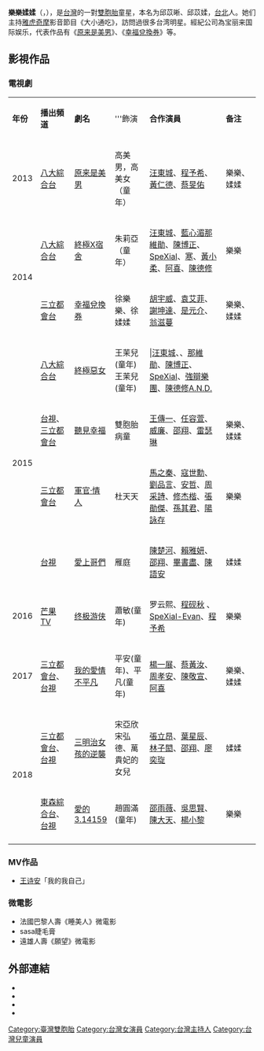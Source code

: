 {{notability unreferenced|time=2015-04-24T10:56:58+00:00}}
{{unreferenced|time=2015-04-24T10:56:58+00:00}}
{{藝人
| 姓名 = 雙胞胎樂樂媃媃
| 圖片 = 
| 圖片簡介 = 
| 圖片尺寸 = 
| 類型 = 組合
| 英文名 = Melody & Rose
| 國籍 = {{ROC}}
| 出生日期 = {{birth date and age|2006|4|26}}
| 出生地點 = {{TWN}}[[台北市|台北市]]
| 語言 = [[國語|國語]]
| 音樂類型 = [[華語流行音樂|華語流行音樂]]
| 活躍年代 = 2010年至今
| 出道地點 = {{TWN}}
| 出道日期 = 2010年
| 經紀公司 = 寶麗來國際娛樂（2013年至今）
| 現任成員 = {{ubl|[[邱苡晰|邱苡晰]]（樂樂）|[[邱苡媃|邱苡媃]]（媃媃）}}
| 教育程度 = 正在就讀[[育成高中|育成高中]]
}}
'''樂樂媃媃'''（{{lang-en|Melody & Rose}}，{{bd|2006年|4月26日||}}），是[[台灣|台灣]]的一對[[雙胞胎|雙胞胎]]童星，本名为邱苡晰、邱苡媃，[[台北|台北]]人。她们主持[[雅虎奇摩|雅虎奇摩]]影音節目《大小通吃》，訪問過很多台湾明星。經紀公司為宝丽来国际娱乐，代表作品有《[[原来是美男_(台灣電視劇)|原来是美男]]》、《[[幸福兌換券|幸福兌換券]]》等。

==影視作品==
=== 電視劇 ===
{| class="wikitable" 
|- style="background:#87CEFA; color:black" align=center
|style="width:5%"|'''年份'''||style="width:15%"|'''播出頻道'''||style="width:15%"|'''劇名'''||style="width:15%"|'''飾演||style="width:35%"|'''合作演員'''||style="width:15%"|'''备注'''
|-
| 2013 || [[八大綜合台|八大綜合台]] ||[[原来是美男_(台灣電視劇)|原来是美男]] ||高美男，高美女（童年）||[[汪東城|汪東城]]、[[程予希|程予希]]、[[黃仁德|黃仁德]]、[[蔡旻佑|蔡旻佑]]||樂樂、媃媃
|-
| rowspan=2|2014||  [[八大綜合台|八大綜合台]] ||[[終極X宿舍|終極X宿舍]]  ||朱莉亞（童年）||[[汪東城|汪東城]]、[[藍心湄|藍心湄]][[那維勛|那維勛]]、[[陳博正|陳博正]]、[[SpeXial|SpeXial]]、[[蔡芷紜|寒]]、[[黃小柔|黃小柔]]、[[阿喜|阿喜]]、[[陳德修|陳德修]]||樂樂
|-
| [[三立都會台|三立都會台]] ||[[幸福兌換券|幸福兌換券]] ||徐樂樂、徐媃媃||[[胡宇威|胡宇威]]、[[袁艾菲|袁艾菲]]、[[謝坤達|謝坤達]]、[[是元介|是元介]]、[[翁滋蔓|翁滋蔓]]||樂樂、媃媃
|-
| rowspan=4|2015||  [[八大綜合台|八大綜合台]] ||[[終極惡女|終極惡女]] ||王茉兒 (童年)王茉兒 (童年)|||[[汪東城|汪東城]]、、[[那維勛|那維勛]]、[[陳博正|陳博正]]、[[SpeXial|SpeXial]]、[[強辯樂團|強辯樂團]]、[[陳德修|陳德修]][[A.N.D.|A.N.D.]]||
|-
|[[台視|台視]]、[[三立都會台|三立都會台]] ||[[聽見幸福|聽見幸福]] ||雙胞胎病童||[[王傳一|王傳一]]、[[任容萱|任容萱]]、[[廖亦崟|威廉]]、[[邵翔|邵翔]]、[[雷瑟琳|雷瑟琳]]||樂樂、媃媃
|-
| [[三立都會台|三立都會台]]||[[軍官·情人|軍官·情人]]||杜天天||[[馬之秦|馬之秦]]、[[寇世勳|寇世勳]]、[[劉品言|劉品言]]、[[安哲|安哲]]、[[周采詩|周采詩]]、[[修杰楷|修杰楷]]、[[張勛傑|張勛傑]]、[[孫其君|孫其君]]、[[陽詠存|陽詠存]]||樂樂
|-
| [[台視|台視]]||[[愛上哥們|愛上哥們]]||雁庭||[[陳楚河|陳楚河]]、[[賴雅妍|賴雅妍]]、[[邵翔|邵翔]]、[[畢書盡|畢書盡]]、[[陳語安|陳語安]]||媃媃
|-
| rowspan=1|2016||  [[芒果TV|芒果TV]]||[[终极游侠|终极游侠]]||蕭敏(童年)||罗云熙、[[程砚秋|程砚秋]] 、[[馬振桓|SpeXial-Evan]]、[[程予希|程予希]] ||樂樂
|-
| rowspan=1|2017||  [[三立都會台|三立都會台]]、[[台視|台視]]||[[我的愛情不平凡|我的愛情不平凡]]||平安(童年)、平凡(童年)||[[楊一展|楊一展]]、[[蔡黃汝|蔡黃汝]]、[[周孝安|周孝安]]、[[陳敬宣|陳敬宣]]、[[阿喜|阿喜]] ||樂樂、媃媃
|-
| rowspan=2|2018||  [[三立都會台|三立都會台]]、[[台視|台視]]||[[三明治女孩的逆襲|三明治女孩的逆襲]]||宋亞欣 宋弘德、萬貴妃的女兒||[[張立昂|張立昂]]、[[葉星辰|葉星辰]]、[[林子閎|林子閎]]、[[邵翔|邵翔]]、[[廖奕琁|廖奕琁]] ||媃媃
|-
| [[東森綜合台|東森綜合台]]、[[台視|台視]]||[[愛的3.14159|愛的3.14159]]||趙圓滿(童年)||[[邵雨薇|邵雨薇]]、[[吳思賢|吳思賢]]、[[陳大天|陳大天]]、[[楊小黎|楊小黎]] ||樂樂
|-
|}

===MV作品===
*[[王诗安|王诗安]]「我的我自己」

===微電影===
*法國巴黎人壽《睡美人》微電影
*sasa睫毛膏
*遠雄人壽《願望》微電影

==外部連結==
* {{facebook|taiwantwingirls|雙胞胎樂樂媃媃}}
* {{youtube|user=twinsmama1000|雙胞胎樂樂媃媃}}
* {{Sinaweibo|taiwantwingirls|雙胞胎樂樂媃媃}}
* {{Instagram|taiwantwingirls|雙胞胎樂樂媃媃}}

[[Category:臺灣雙胞胎|Category:臺灣雙胞胎]]
[[Category:台灣女演員|Category:台灣女演員]]
[[Category:台灣主持人|Category:台灣主持人]]
[[Category:台灣兒童演員|Category:台灣兒童演員]]